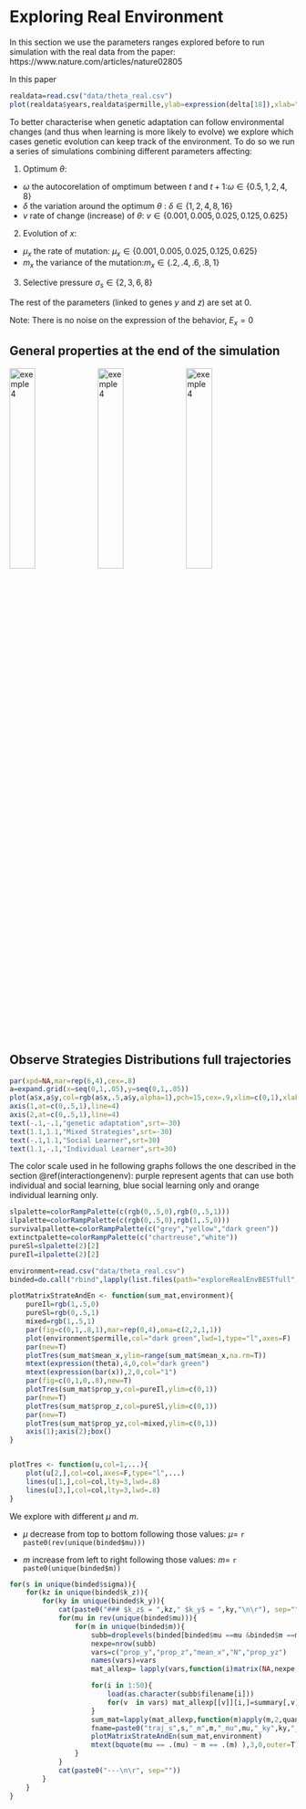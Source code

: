 # Exploring Real Environment

In this section we use the parameters ranges explored before to run simulation with the real data from 
the paper: https://www.nature.com/articles/nature02805

In this paper 

```r
realdata=read.csv("data/theta_real.csv")
plot(realdata$years,realdata$permille,ylab=expression(delta[18]),xlab="BP 2000")
```

To better characterise when genetic adaptation can follow environmental changes (and thus when learning is more likely to evolve) we explore which cases genetic evolution can keep track of the environment. To do so we run a series of simulations combining different parameters affecting:

1. Optimum $\theta$:
* $\omega$ the autocorelation of omptimum between $t$ and $t+1$:$\omega \in\{0.5,1,2,4,8\}$
* $\delta$ the variation around the optimum $\theta$ : $\delta \in \{1,2,4,8,16\}$
* $v$ rate of change (increase) of $\theta$: $v \in\{0.001,0.005,0.025,0.125,0.625\}$

2. Evolution of $x$:
*  $\mu_x$ the rate of mutation: $\mu_x \in \{0.001,0.005,0.025,0.125,0.625\}$
*  $m_x$ the variance of the mutation:$m_x \in \{.2,.4,.6,.8,1\}$


3. Selective pressure $\sigma_s \in \{2,3,6,8\}$

The rest of the parameters (linked to genes $y$ and $z$) are set at 0.

Note: There is no noise on the expression of the behavior, \emph{ie} $E_x=0$


## General properties at the end of the simulation

<a href="images/exploringRealEnv.png"><img src="images/exploringRealEnv.png" alt="exemple4" width="30%"/></a>
<a href="images/exploringRealEnvN.png"><img src="images/exploringRealEnvN.png" alt="exemple4" width="30%"/></a>
<a href="images/exploringRealEnv3Genes.png"><img src="images/exploringRealEnv3Genes.png" alt="exemple4" width="30%"/></a>

## Observe Strategies Distributions full trajectories 

```r
par(xpd=NA,mar=rep(6,4),cex=.8)
a=expand.grid(x=seq(0,1,.05),y=seq(0,1,.05))
plot(a$x,a$y,col=rgb(a$x,.5,a$y,alpha=1),pch=15,cex=.9,xlim=c(0,1),xlab=expression(bar(y)),ylab=expression(bar(z)),xaxt="n",yaxt="n")
axis(1,at=c(0,.5,1),line=4)
axis(2,at=c(0,.5,1),line=4)
text(-.1,-.1,"genetic adaptation",srt=-30)
text(1.1,1.1,"Mixed Strategies",srt=-30)
text(-.1,1.1,"Social Learner",srt=30)
text(1.1,-.1,"Individual Learner",srt=30)
```

The color scale used in he following graphs follows the one described in the section \@ref(interactiongenenv): purple represent agents that can use both individual and social learning, blue social learning only and orange individual learning only. 


```r
slpalette=colorRampPalette(c(rgb(0,.5,0),rgb(0,.5,1)))
ilpalette=colorRampPalette(c(rgb(0,.5,0),rgb(1,.5,0)))
survivalpallette=colorRampPalette(c("grey","yellow","dark green"))
extinctpalette=colorRampPalette(c("chartreuse","white"))
pureSl=slpalette(2)[2]
pureIl=ilpalette(2)[2]

environment=read.csv("data/theta_real.csv")
binded=do.call("rbind",lapply(list.files(path="exploreRealEnvBESTfull",recursive=T,full.names=T,pattern="*cross*"),function(u){load(u);return(binded)}))

plotMatrixStrateAndEn <- function(sum_mat,environment){
    pureIl=rgb(1,.5,0)
    pureSl=rgb(0,.5,1)
    mixed=rgb(1,.5,1)
    par(fig=c(0,1,.8,1),mar=rep(0,4),oma=c(2,2,1,1))
    plot(environment$permille,col="dark green",lwd=1,type="l",axes=F)
    par(new=T)
    plotTres(sum_mat$mean_x,ylim=range(sum_mat$mean_x,na.rm=T))
    mtext(expression(theta),4,0,col="dark green")
    mtext(expression(bar(x)),2,0,col="1")
    par(fig=c(0,1,0,.8),new=T)
    plotTres(sum_mat$prop_y,col=pureIl,ylim=c(0,1))
    par(new=T)
    plotTres(sum_mat$prop_z,col=pureSl,ylim=c(0,1))
    par(new=T)
    plotTres(sum_mat$prop_yz,col=mixed,ylim=c(0,1))
    axis(1);axis(2);box()
}


plotTres <- function(u,col=1,...){
    plot(u[2,],col=col,axes=F,type="l",...)
    lines(u[1,],col=col,lty=3,lwd=.8)
    lines(u[3,],col=col,lty=3,lwd=.8)
}
```


We explore with different $\mu$ and $m$. 

* $\mu$ decrease from top to bottom following those values:
$\mu=$ `r paste0(rev(unique(binded$mu))) `

* $m$ increase from left to right following those values:
$m=$ `r paste0(unique(binded$m)) `


```r
for(s in unique(binded$sigma)){
    for(kz in unique(binded$k_z)){
        for(ky in unique(binded$k_y)){
            cat(paste0("### $k_z$ = ",kz," $k_y$ = ",ky,"\n\r"), sep="")
            for(mu in rev(unique(binded$mu))){
                for(m in unique(binded$m)){
                    subb=droplevels(binded[binded$mu ==mu &binded$m ==m &binded$sigma ==s & binded$k_z ==kz & binded$k_y ==ky,])
                    nexpe=nrow(subb)
                    vars=c("prop_y","prop_z","mean_x","N","prop_yz")
                    names(vars)=vars
                    mat_allexp= lapply(vars,function(i)matrix(NA,nexpe,4918))

                    for(i in 1:50){
                        load(as.character(subb$filename[i]))
                        for(v  in vars) mat_allexp[[v]][i,]=summary[,v]
                    }
                    sum_mat=lapply(mat_allexp,function(m)apply(m,2,quantile,probs=c(.05,.5,.95),na.rm=T))
                    fname=paste0("traj_s",s,"_m",m,"_mu",mu,"_ky",ky,"_kz",kz,".png")
                    plotMatrixStrateAndEn(sum_mat,environment)
                    mtext(bquote(mu == .(mu) ~ m == .(m) ),3,0,outer=T)
                }
            }
            cat(paste0("---\n\r", sep=""))
        }
    }
}

```


